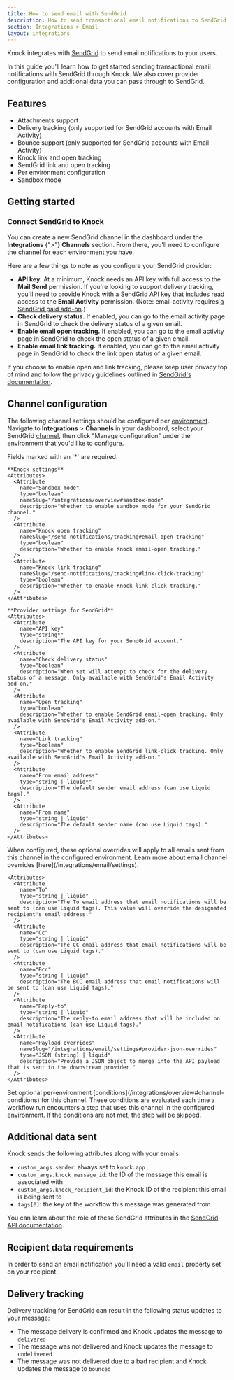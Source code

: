 ```yaml
---
title: How to send email with SendGrid
description: How to send transactional email notifications to SendGrid with Knock.
section: Integrations > Email
layout: integrations
---
```


Knock integrates with <a href="https://sendgrid.com" target="_blank">SendGrid</a> to send email notifications to your users.

In this guide you'll learn how to get started sending transactional email notifications with SendGrid through Knock. We also cover provider configuration and additional data you can pass through to SendGrid.

## Features

- Attachments support
- Delivery tracking (only supported for SendGrid accounts with Email Activity)
- Bounce support (only supported for SendGrid accounts with Email Activity)
- Knock link and open tracking
- SendGrid link and open tracking
- Per environment configuration
- Sandbox mode

## Getting started

### Connect SendGrid to Knock

You can create a new SendGrid channel in the dashboard under the **Integrations** {">"} **Channels** section. From there, you'll need to configure the channel for each environment you have.

Here are a few things to note as you configure your SendGrid provider:

- **API key.** At a minimum, Knock needs an API key with full access to the **Mail Send** permission. If you're looking to support delivery tracking, you'll need to provide Knock with a SendGrid API key that includes read access to the **Email Activity** permission. (Note: email activity requires <a href="https://sendgrid.com/solutions/add-ons/30-days-additional-email-activity-history/" target="_blank">a SendGrid paid add-on</a>.)
- **Check delivery status.** If enabled, you can go to the email activity page in SendGrid to check the delivery status of a given email.
- **Enable email open tracking.** If enabled, you can go to the email activity page in SendGrid to check the open status of a given email.
- **Enable email link tracking.** If enabled, you can go to the email activity page in SendGrid to check the link open status of a given email.

If you choose to enable open and link tracking, please keep user privacy top of mind and follow the privacy guidelines outlined in <a href="https://docs.sendgrid.com/ui/account-and-settings/tracking" target="_blank">SendGrid's documentation</a>.

## Channel configuration

The following channel settings should be configured per [environment](/concepts/environments). Navigate to **Integrations** > **Channels** in your dashboard, select your SendGrid [channel](/concepts/channels), then click "Manage configuration" under the environment that you'd like to configure.

<AccordionGroup>
  <Accordion title="Settings">
    Fields marked with an `*` are required.
    
    **Knock settings**
    <Attributes>
      <Attribute
        name="Sandbox mode"
        type="boolean"
        nameSlug="/integrations/overview#sandbox-mode"
        description="Whether to enable sandbox mode for your SendGrid channel."
      />
      <Attribute
        name="Knock open tracking"
        nameSlug="/send-notifications/tracking#email-open-tracking"
        type="boolean"
        description="Whether to enable Knock email-open tracking."
      />
      <Attribute
        name="Knock link tracking"
        nameSlug="/send-notifications/tracking#link-click-tracking"
        type="boolean"
        description="Whether to enable Knock link-click tracking."
      />
    </Attributes>

    **Provider settings for SendGrid**
    <Attributes>
      <Attribute
        name="API key"
        type="string*"
        description="The API key for your SendGrid account."
      />
      <Attribute
        name="Check delivery status"
        type="boolean"
        description="When set will attempt to check for the delivery status of a message. Only available with SendGrid's Email Activity add-on."
      />
      <Attribute
        name="Open tracking"
        type="boolean"
        description="Whether to enable SendGrid email-open tracking. Only available with SendGrid's Email Activity add-on."
      />
      <Attribute
        name="Link tracking"
        type="boolean"
        description="Whether to enable SendGrid link-click tracking. Only available with SendGrid's Email Activity add-on."
      />
      <Attribute
        name="From email address"
        type="string | liquid*"
        description="The default sender email address (can use Liquid tags)."
      />
      <Attribute
        name="From name"
        type="string | liquid"
        description="The default sender name (can use Liquid tags)."
      />
    </Attributes>

  </Accordion>
  <Accordion title="Overrides">
    When configured, these optional overrides will apply to all emails sent from this channel in the configured environment. Learn more about email channel overrides [here](/integrations/email/settings).
    
    <Attributes>
      <Attribute
        name="To"
        type="string | liquid"
        description="The To email address that email notifications will be sent to (can use Liquid tags). This value will override the designated recipient's email address."
      />
      <Attribute
        name="Cc"
        type="string | liquid"
        description="The CC email address that email notifications will be sent to (can use Liquid tags)."
      />
      <Attribute
        name="Bcc"
        type="string | liquid"
        description="The BCC email address that email notifications will be sent to (can use Liquid tags)."
      />
      <Attribute
        name="Reply-to"
        type="string | liquid"
        description="The reply-to email address that will be included on email notifications (can use Liquid tags)."
      />
      <Attribute
        name="Payload overrides"
        nameSlug="/integrations/email/settings#provider-json-overrides"
        type="JSON (string) | liquid"
        description="Provide a JSON object to merge into the API payload that is sent to the downstream provider."
      />
    </Attributes>
  </Accordion>
  <Accordion title="Conditions">
    Set optional per-environment [conditions](/integrations/overview#channel-conditions) for this channel. These conditions are evaluated each time a workflow run encounters a step that uses this channel in the configured environment. If the conditions are not met, the step will be skipped.
  </Accordion>
</AccordionGroup>

## Additional data sent

Knock sends the following attributes along with your emails:

- `custom_args.sender`: always set to `knock.app`
- `custom_args.knock_message_id`: the ID of the message this email is associated with
- `custom_args.knock_recipient_id`: the Knock ID of the recipient this email is being sent to
- `tags[0]`: the key of the workflow this message was generated from

You can learn about the role of these SendGrid attributes in the <a href="https://docs.sendgrid.com/" target="_blank">SendGrid API documentation</a>.

## Recipient data requirements

In order to send an email notification you'll need a valid `email` property set on your recipient.

## Delivery tracking

Delivery tracking for SendGrid can result in the following status updates to your message:

- The message delivery is confirmed and Knock updates the message to `delivered`
- The message was not delivered and Knock updates the message to `undelivered`
- The message was not delivered due to a bad recipient and Knock updates the message to `bounced`
